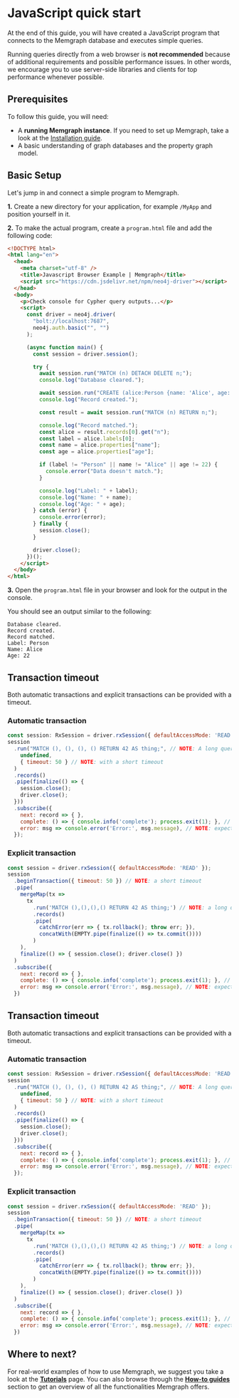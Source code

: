 
# JavaScript quick start

At the end of this guide, you will have created a JavaScript program that connects to the Memgraph database and executes simple
queries.

<Callout type="info">

Running queries directly from a web browser is **not recommended**
because of additional requirements and possible performance issues. In other
words, we encourage you to use server-side libraries and clients for top
performance whenever possible.

</Callout>

## Prerequisites

To follow this guide, you will need:

- A **running Memgraph instance**. If you need to set up Memgraph, take a look
  at the [Installation guide](/getting-started/install-memgraph).
- A basic understanding of graph databases and the property graph model.

## Basic Setup

Let's jump in and connect a simple program to Memgraph.

**1.** Create a new directory for your application, for example `/MyApp` and
position yourself in it.

**2.** To make the actual program, create a `program.html` file and add the
following code:

```html
<!DOCTYPE html>
<html lang="en">
  <head>
    <meta charset="utf-8" />
    <title>Javascript Browser Example | Memgraph</title>
    <script src="https://cdn.jsdelivr.net/npm/neo4j-driver"></script>
  </head>
  <body>
    <p>Check console for Cypher query outputs...</p>
    <script>
      const driver = neo4j.driver(
        "bolt://localhost:7687",
        neo4j.auth.basic("", "")
      );

      (async function main() {
        const session = driver.session();

        try {
          await session.run("MATCH (n) DETACH DELETE n;");
          console.log("Database cleared.");

          await session.run("CREATE (alice:Person {name: 'Alice', age: 22});");
          console.log("Record created.");

          const result = await session.run("MATCH (n) RETURN n;");

          console.log("Record matched.");
          const alice = result.records[0].get("n");
          const label = alice.labels[0];
          const name = alice.properties["name"];
          const age = alice.properties["age"];

          if (label != "Person" || name != "Alice" || age != 22) {
            console.error("Data doesn't match.");
          }

          console.log("Label: " + label);
          console.log("Name: " + name);
          console.log("Age: " + age);
        } catch (error) {
          console.error(error);
        } finally {
          session.close();
        }

        driver.close();
      })();
    </script>
  </body>
</html>
```

**3.** Open the `program.html` file in your browser and look for the output in
the console.

You should see an output similar to the following:

```
Database cleared.
Record created.
Record matched.
Label: Person
Name: Alice
Age: 22
```

## Transaction timeout

Both automatic transactions and explicit transactions can be provided with a 
timeout.

### Automatic transaction
```js
const session: RxSession = driver.rxSession({ defaultAccessMode: 'READ' });
session
  .run("MATCH (), (), (), () RETURN 42 AS thing;", // NOTE: A long query
    undefined,
    { timeout: 50 } // NOTE: with a short timeout
  )
  .records()
  .pipe(finalize(() => {
    session.close();
    driver.close();
  }))
  .subscribe({
    next: record => { },
    complete: () => { console.info('complete'); process.exit(1); }, // UNEXPECTED
    error: msg => console.error('Error:', msg.message), // NOTE: expected to error with server side timeout
  });

```

### Explicit transaction 
```js
const session = driver.rxSession({ defaultAccessMode: 'READ' });
session
  .beginTransaction({ timeout: 50 }) // NOTE: a short timeout
  .pipe(
    mergeMap(tx =>
      tx
        .run('MATCH (),(),(),() RETURN 42 AS thing;') // NOTE: a long query
        .records()
        .pipe(
          catchError(err => { tx.rollback(); throw err; }),
          concatWith(EMPTY.pipe(finalize(() => tx.commit())))
        )
    ),
    finalize(() => { session.close(); driver.close() })
  )
  .subscribe({
    next: record => { },
    complete: () => { console.info('complete'); process.exit(1); }, // UNEXPECTED
    error: msg => console.error('Error:', msg.message), // NOTE: expected to error with server side timeout
  })
```

## Transaction timeout

Both automatic transactions and explicit transactions can be provided with a 
timeout.

### Automatic transaction
```js
const session: RxSession = driver.rxSession({ defaultAccessMode: 'READ' });
session
  .run("MATCH (), (), (), () RETURN 42 AS thing;", // NOTE: A long query
    undefined,
    { timeout: 50 } // NOTE: with a short timeout
  )
  .records()
  .pipe(finalize(() => {
    session.close();
    driver.close();
  }))
  .subscribe({
    next: record => { },
    complete: () => { console.info('complete'); process.exit(1); }, // UNEXPECTED
    error: msg => console.error('Error:', msg.message), // NOTE: expected to error with server side timeout
  });

```

### Explicit transaction 
```js
const session = driver.rxSession({ defaultAccessMode: 'READ' });
session
  .beginTransaction({ timeout: 50 }) // NOTE: a short timeout
  .pipe(
    mergeMap(tx =>
      tx
        .run('MATCH (),(),(),() RETURN 42 AS thing;') // NOTE: a long query
        .records()
        .pipe(
          catchError(err => { tx.rollback(); throw err; }),
          concatWith(EMPTY.pipe(finalize(() => tx.commit())))
        )
    ),
    finalize(() => { session.close(); driver.close() })
  )
  .subscribe({
    next: record => { },
    complete: () => { console.info('complete'); process.exit(1); }, // UNEXPECTED
    error: msg => console.error('Error:', msg.message), // NOTE: expected to error with server side timeout
  })
```
## Where to next?

For real-world examples of how to use Memgraph, we suggest you take a look at
the **[Tutorials](/)** page. You can also browse through
the **[How-to guides](/)**
section to get an overview of all the functionalities Memgraph offers.

